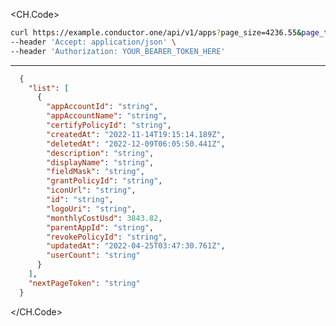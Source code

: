 
<CH.Code>
```bash Example Request
curl https://example.conductor.one/api/v1/apps?page_size=4236.55&page_token=string \
--header 'Accept: application/json' \
--header 'Authorization: YOUR_BEARER_TOKEN_HERE'
```
---

```json Example Response
  {
    "list": [
      {
        "appAccountId": "string",
        "appAccountName": "string",
        "certifyPolicyId": "string",
        "createdAt": "2022-11-14T19:15:14.189Z",
        "deletedAt": "2022-12-09T06:05:50.441Z",
        "description": "string",
        "displayName": "string",
        "fieldMask": "string",
        "grantPolicyId": "string",
        "iconUrl": "string",
        "id": "string",
        "logoUri": "string",
        "monthlyCostUsd": 3843.82,
        "parentAppId": "string",
        "revokePolicyId": "string",
        "updatedAt": "2022-04-25T03:47:30.761Z",
        "userCount": "string"
      }
    ],
    "nextPageToken": "string"
  }
```
</CH.Code>
